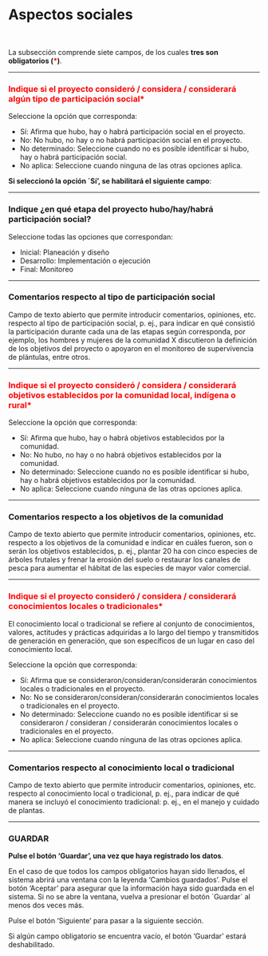 #  Aspectos sociales {.unnumbered}

<br>

La subsección comprende siete campos, de los cuales **tres son obligatorios (<span style="color:red">\*</span>)**.

----

### <span style="color:red">Indique si el proyecto consideró / considera / considerará algún tipo de participación social\*</span> {.unnumbered}
Seleccione la opción que corresponda:

- Sí: Afirma que hubo, hay o habrá participación social en el proyecto.
- No: No hubo, no hay o no habrá participación social en el proyecto.
- No determinado: Seleccione cuando no es posible identificar si hubo, hay o habrá participación social.
- No aplica: Seleccione cuando ninguna de las otras opciones aplica.

**Si seleccionó la opción ´Sí’, se habilitará el siguiente campo**:

----

### Indique ¿en qué etapa del proyecto hubo/hay/habrá participación social? {.unnumbered}
Seleccione todas las opciones que correspondan:

- Inicial: Planeación y diseño
- Desarrollo: Implementación o ejecución
- Final: Monitoreo

----

### Comentarios respecto al tipo de participación social{.unnumbered}
Campo de texto abierto que permite introducir comentarios, opiniones, etc. respecto al tipo de participación social, p. ej., para indicar en qué consistió la participación durante cada una de las etapas según corresponda, por ejemplo,  los hombres y mujeres de la comunidad X discutieron la definición de los objetivos del proyecto o apoyaron en el monitoreo de supervivencia de plántulas, entre otros.

----

### <span style="color:red">Indique si el proyecto consideró / considera / considerará objetivos establecidos por la comunidad local, indígena o rural\*</span> {.unnumbered}
Seleccione la opción que corresponda:

- Sí: Afirma que hubo, hay o habrá objetivos establecidos por la comunidad.
- No: No hubo, no hay o no habrá objetivos establecidos por la comunidad.
- No determinado: Seleccione cuando no es posible identificar si hubo, hay o habrá objetivos establecidos por la comunidad.
- No aplica: Seleccione cuando ninguna de las otras opciones aplica.

----

### Comentarios respecto a los objetivos de la comunidad {.unnumbered}
Campo de texto abierto que permite introducir comentarios, opiniones, etc. respecto a los objetivos de la comunidad e indicar en cuáles fueron, son o serán los objetivos establecidos, p. ej., plantar 20 ha con cinco especies de árboles frutales y frenar la erosión del suelo o restaurar los canales de pesca para aumentar el hábitat de las especies de mayor valor comercial.

----

### <span style="color:red">Indique si el proyecto consideró / considera / considerará conocimientos locales o tradicionales\*</span> {.unnumbered}
El conocimiento local o tradicional se refiere al conjunto de conocimientos, valores, actitudes y prácticas adquiridas a lo largo del tiempo y transmitidos de generación en generación, que son específicos de un lugar en caso del conocimiento local.

Seleccione la opción que corresponda:

- Sí: Afirma que se consideraron/consideran/considerarán conocimientos locales o tradicionales en el proyecto.
- No: No se consideraron/consideran/considerarán conocimientos locales o tradicionales en el proyecto.
- No determinado: Seleccione cuando no es posible identificar si se consideraron / consideran / considerarán conocimientos locales o tradicionales en el proyecto.
- No aplica: Seleccione cuando ninguna de las otras opciones aplica.

----

### Comentarios respecto al conocimiento local o tradicional {.unnumbered}
Campo de texto abierto que permite introducir comentarios, opiniones, etc. respecto al conocimiento local o tradicional, p. ej., para indicar de qué manera se incluyó el conocimiento tradicional: p. ej., en el manejo y cuidado de plantas.

----

### GUARDAR {.unnumbered}

**Pulse el botón ‘Guardar’, una vez que haya registrado los datos**.

En el caso de que todos los campos obligatorios hayan sido llenados, el sistema abrirá una ventana con la leyenda 'Cambios guardados'. Pulse el botón ‘Aceptar’ para asegurar que la información haya sido guardada en el sistema. Si no se abre la ventana, vuelva a presionar el botón ´Guardar´ al menos dos veces más.

Pulse el botón ‘Siguiente’ para pasar a la siguiente sección. 

Si algún campo obligatorio se encuentra vacío, el botón ‘Guardar’ estará deshabilitado.
